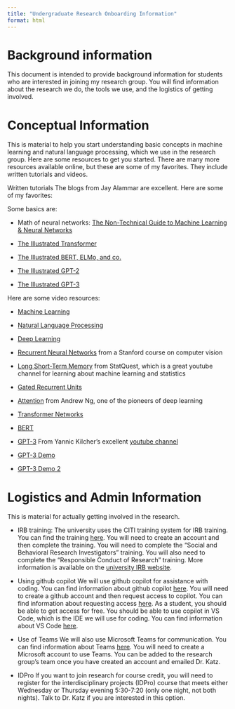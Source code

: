 ```yaml
---
title: "Undergraduate Research Onboarding Information"
format: html
---
```


# Background information
This document is intended to provide background information for students who are interested in joining my research group. You will find information about the research we do, the tools we use, and the logistics of getting involved.

 

# Conceptual Information 

This is material to help you start understanding basic concepts in machine learning and natural language processing, which we use in the research group. Here are some resources to get you started. There are many more resources available online, but these are some of my favorites. They include written tutorials and videos.

Written tutorials
The blogs from Jay Alammar are excellent. Here are some of my favorites:

Some basics are:

- Math of neural networks: [The Non-Technical Guide to Machine Learning & Neural Networks](http://jalammar.github.io/visual-interactive-guide-basics-neural-networks/)

- [The Illustrated Transformer](http://jalammar.github.io/illustrated-transformer/)

- [The Illustrated BERT, ELMo, and co.](http://jalammar.github.io/illustrated-bert/)

- [The Illustrated GPT-2](http://jalammar.github.io/illustrated-gpt2/)

- [The Illustrated GPT-3](http://jalammar.github.io/how-gpt3-works-visualizations-animations/)


Here are some video resources:

- [Machine Learning](https://www.youtube.com/watch?v=ukzFI9rgwfU)

- [Natural Language Processing](https://www.youtube.com/watch?v=fOvTtapxa9c)

- [Deep Learning](https://www.youtube.com/watch?v=aircAruvnKk)

- [Recurrent Neural Networks](https://www.youtube.com/watch?v=6niqTuYFZLQ) from a Stanford course on computer vision

- [Long Short-Term Memory](https://www.youtube.com/watch?v=YCzL96nL7j0) from StatQuest, which is a great youtube channel for learning about machine learning and statistics

- [Gated Recurrent Units](https://www.youtube.com/watch?v=8HyCNIVRbSU)

- [Attention](https://www.youtube.com/watch?v=SysgYptB198) from Andrew Ng, one of the pioneers of deep learning

- [Transformer Networks](https://www.youtube.com/watch?v=4Bdc55j80l8)

- [BERT](https://www.youtube.com/watch?v=FKlPCK1uFrc)

- [GPT-3](https://www.youtube.com/watch?v=SY5PvZrJhLE) From Yannic Kilcher's excellent [youtube channel](https://www.youtube.com/channel/UCZHmQk67mSJgfCCTn7xBfew)

- [GPT-3 Demo](https://www.youtube.com/watch?v=9gBC9R-msAk)

- [GPT-3 Demo 2](https://www.youtube.com/watch?v=8V20JV3xspg)


 

# Logistics and Admin Information 

This is material for actually getting involved in the research. 

- IRB training: 
The university uses the CITI training system for IRB training. You can find the training [here](https://www.citiprogram.org/index.cfm?pageID=154&icat=0&ac=0). You will need to create an account and then complete the training. You will need to complete the "Social and Behavioral Research Investigators" training. You will also need to complete the "Responsible Conduct of Research" training. More information is available on the [university IRB website](https://www.research.vt.edu/sirc/hrpp/training.html). 

- Using github copilot
We will use github copilot for assistance with coding. You can find information about github copilot [here](https://copilot.github.com/). You will need to create a github account and then request access to copilot. You can find information about requesting access [here](https://copilot.github.com/request/). As a student, you should be able to get access for free. You should be able to use copilot in VS Code, which is the IDE we will use for coding. You can find information about VS Code [here](https://code.visualstudio.com/). 

- Use of Teams 
We will also use Microsoft Teams for communication. You can find information about Teams [here](https://www.microsoft.com/en-us/microsoft-365/microsoft-teams/group-chat-software). You will need to create a Microsoft account to use Teams. You can be added to the research group's team once you have created an account and emailed Dr. Katz.

- IDPro 
If you want to join research for course credit, you will need to register for the interdisciplinary projects (IDPro) course that meets either Wednesday or Thursday evening 5:30-7:20 (only one night, not both nights). Talk to Dr. Katz if you are interested in this option.